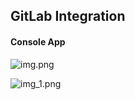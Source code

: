 ## GitLab Integration

#### Console App

![img.png](/images/connections/gitlab/img.png)

![img_1.png](/images/connections/gitlab/img_1.png)
